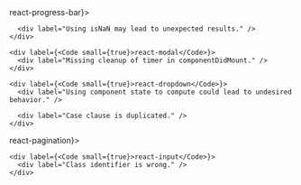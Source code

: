 
<Section
  title={{
		content: '1.8.2',
		date: '2022-05-30',
		tag: 'New'
	}}
  border={ true }
  style={{ paddingTop: 0 }}
>
  <List title="Improvements" id="components-improvements--1-8-2">
    <div label={<Code small={true}>react-progress-bar</Code>}>
      <div label="Comparing a string and a number with strict operator is pointless." />

      <div label="Using isNaN may lead to unexpected results." />
    </div>

    <div label={<Code small={true}>react-modal</Code>}>
      <div label="Missing cleanup of timer in componentDidMount." />
    </div>

    <div label={<Code small={true}>react-dropdown</Code>}>
      <div label="Using component state to compute could lead to undesired behavior." />

      <div label="Case clause is duplicated." />
    </div>
  </List>

  <List title="Bug Fixes" id="components-bugs--1-8-2">
    <div label={<Code small={true}>react-pagination</Code>}>
      <div label="Repeated property." />
    </div>

    <div label={<Code small={true}>react-input</Code>}>
      <div label="Class identifier is wrong." />
    </div>
  </List>
</Section>
